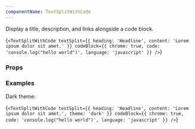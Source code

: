 ```yaml
---
componentName: TextSplitWithCode
---
```


Display a title, description, and links alongside a code block.

<LiveComponent>{`<TextSplitWithCode
  textSplit={{
    heading: 'Headline',
    content: 'Lorem ipsum dolor sit amet.'
  }}
  codeBlock={{
    chrome: true,
    code: 'console.log("hello world")',
    language: 'javascript'
  }}
/>`}</LiveComponent>

### Props

<PropsTable props={componentProps} />

### Examples

Dark theme:

<LiveComponent>{`<TextSplitWithCode
  textSplit={{
    heading: 'Headline',
    content: 'Lorem ipsum dolor sit amet.',
    theme: 'dark'
  }}
  codeBlock={{
    chrome: true,
    code: 'console.log("hello world")',
    language: 'javascript'
  }}
/>`}</LiveComponent>
